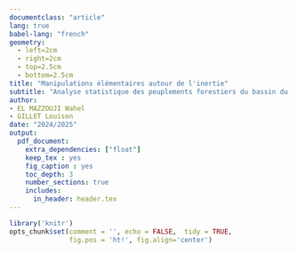 ```yaml
---
documentclass: "article"
lang: true
babel-lang: "french"
geometry:
  - left=2cm
  - right=2cm
  - top=2.5cm
  - bottom=2.5cm
title: "Manipulations élémentaires autour de l'inertie"
subtitle: "Analyse statistique des peuplements forestiers du bassin du Congo"
author: 
- EL MAZZOUJI Wahel
- GILLET Louison
date: "2024/2025"
output: 
  pdf_document:
    extra_dependencies: ["float"]
    keep_tex : yes
    fig_caption : yes 
    toc_depth: 3
    number_sections: true
    includes:
      in_header: header.tex
---
```

```r
library('knitr')
opts_chunk$set(comment = '', echo = FALSE,  tidy = TRUE, 
               fig.pos = 'ht!', fig.align='center')
```

\begin{figure}[h!]
    \centering
    \includegraphics[width=0.5\linewidth]{images/ssd.png}
\end{figure}

\newpage

\tableofcontents

\newpage
